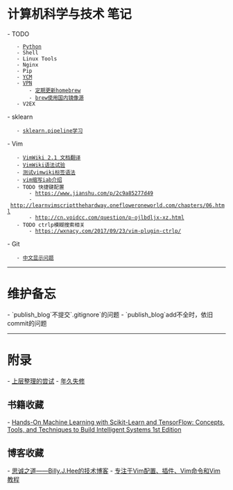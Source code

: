= 计算机科学与技术 笔记 =

- TODO
    - [[Python]]
    - Shell
    - Linux Tools
    - Nginx
    - Pip
    - [[YCM]]
    - [[VPN]]
        - [[https://www.jianshu.com/p/6f650badc462|定期更新homebrew]]
        - [[https://www.uedbox.com/post/57246/|brew使用国内镜像源]]
    - V2EX
- sklearn
    - [[sklearn.pipeline学习]]
- Vim
    - [[VimWiki 2.1 文档翻译]]
    - [[VimWiki语法试验]]
    - [[测试vimwiki标签语法]]
    - [[https://blog.csdn.net/lalor/article/details/7288553|vim缩写iab介绍]]
    - TODO 快捷键配置
        - https://www.jianshu.com/p/2c9a85277d49
        - http://learnvimscriptthehardway.onefloweroneworld.com/chapters/06.html
        - http://cn.voidcc.com/question/p-ojlbdljx-xz.html
    - TODO ctrlp模糊搜索相关
        - https://wxnacy.com/2017/09/23/vim-plugin-ctrlp/
- Git
    - [[http://xstarcd.github.io/wiki/shell/git_chinese.html|中文显示问题]]


----


= 维护备忘 =
- `publish_blog`不提交`.gitignore`的问题
- `publish_blog`add不全时，依旧commit的问题

----

= 附录 =
- [[上层整理的尝试]]
- [[年久失修]]

== 书籍收藏 ==
- [[https://www.amazon.com/Hands-Machine-Learning-Scikit-Learn-TensorFlow/dp/1491962291/ref=sr_1_1?ie=UTF8&qid=1508550680&sr=8-1&keywords=Hands-On+Machine+Learning+with+Scikit-Learn+and+TensorFlow|Hands-On Machine Learning with Scikit-Learn and TensorFlow: Concepts, Tools, and Techniques to Build Intelligent Systems 1st Edition]]
== 博客收藏 ==
- [[http://www.bjhee.com/|思诚之道——Billy.J.Hee的技术博客]]
- [[https://vimjc.com/about.html|专注于Vim配置、插件、Vim命令和Vim教程]]
